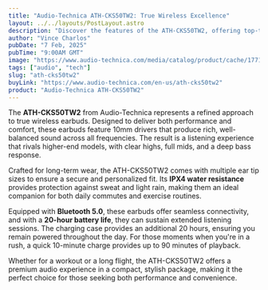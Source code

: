 ```yaml
---
title: "Audio-Technica ATH-CKS50TW2: True Wireless Excellence"
layout: ../../layouts/PostLayout.astro
description: "Discover the features of the ATH-CKS50TW2, offering top-tier sound, comfort, and battery life in a true wireless design."
author: "Vince Charlos"
pubDate: "7 Feb, 2025"
pubTime: "9:00AM GMT"
image: "https://www.audio-technica.com/media/catalog/product/cache/177161fc218aa2dd413f2b73f6832b88/a/t/ath-cks50tw2_bk_01.png"
tags: ["audio", "tech"]
slug: "ath-cks50tw2"
buyLink: "https://www.audio-technica.com/en-us/ath-cks50tw2"
product: "Audio-Technica ATH-CKS50TW2"
---
```


The **ATH-CKS50TW2** from Audio-Technica represents a refined approach to true wireless earbuds. Designed to deliver both performance and comfort, these earbuds feature 10mm drivers that produce rich, well-balanced sound across all frequencies. The result is a listening experience that rivals higher-end models, with clear highs, full mids, and a deep bass response.

Crafted for long-term wear, the ATH-CKS50TW2 comes with multiple ear tip sizes to ensure a secure and personalized fit. Its **IPX4 water resistance** provides protection against sweat and light rain, making them an ideal companion for both daily commutes and exercise routines.

Equipped with **Bluetooth 5.0**, these earbuds offer seamless connectivity, and with a **20-hour battery life**, they can sustain extended listening sessions. The charging case provides an additional 20 hours, ensuring you remain powered throughout the day. For those moments when you're in a rush, a quick 10-minute charge provides up to 90 minutes of playback.

Whether for a workout or a long flight, the ATH-CKS50TW2 offers a premium audio experience in a compact, stylish package, making it the perfect choice for those seeking both performance and convenience.
